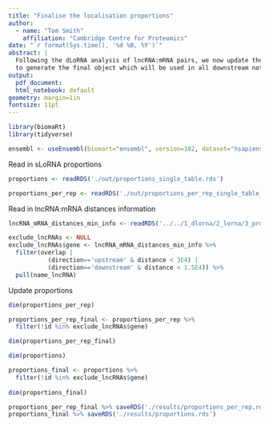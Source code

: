 ```yaml
---
title: "Finalise the localisation proportions"
author:
  - name: "Tom Smith"
    affiliation: "Cambridge Centre for Proteomics"
date: "`r format(Sys.time(), '%d %B, %Y')`"
abstract: | 
  Following the dLoRNA analysis of lncRNA:mRNA pairs, we now update the localisation proportions
  to generate the final object which will be used in all downstream notebooks
output:
  pdf_document:
  html_notebook: default
geometry: margin=1in
fontsize: 11pt
---
```


```r
library(biomaRt)
library(tidyverse)

ensembl <- useEnsembl(biomart="ensembl", version=102, dataset="hsapiens_gene_ensembl")

```

Read in sLoRNA proportions
```r
proportions <- readRDS('./out/proportions_single_table.rds')

proportions_per_rep <- readRDS('./out/proportions_per_rep_single_table_flt.rds')

```

Read in lncRNA:mRNA distances information
```r
lncRNA_mRNA_distances_min_info <- readRDS('../../1_dlorna/2_lorna/3_proportional_localisation//out/lncRNA_mRNA_distances_min_info.rds')

exclude_lncRNAs <- NULL
exclude_lncRNAs$gene <- lncRNA_mRNA_distances_min_info %>%
  filter(overlap |
           (direction=='upstream' & distance < 3E4) |
           (direction=='downstream' & distance < 1.5E4)) %>%
  pull(name_lncRNA)


```


Update proportions

```r
dim(proportions_per_rep)

proportions_per_rep_final <- proportions_per_rep %>%
  filter(!id %in% exclude_lncRNAs$gene)

dim(proportions_per_rep_final)
```

```r
dim(proportions)

proportions_final <- proportions %>%
  filter(!id %in% exclude_lncRNAs$gene)
  
dim(proportions_final)

```



```r
proportions_per_rep_final %>% saveRDS('./results/proportions_per_rep.rds')
proportions_final %>% saveRDS('./results/proportions.rds')
```



